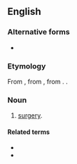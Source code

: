 ==English==

===Alternative forms===
* {{alter|en|chirurgie|chirurgery}}

===Etymology===
From {{inh|en|enm|cirurgie}}, from {{der|enm|fro|cirurgie}}, from {{der|enm|la|chīrurgia}}. {{doublet|en|surgery}}.

===Noun===
{{en-noun|~|chirurgies}}

# {{lb|en|archaic}} [[surgery|surgery]].

====Related terms====
* {{l|en|chirurgeon}}
* {{l|en|chirurgical}}